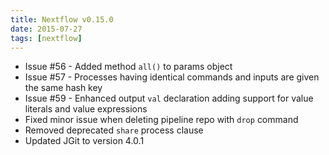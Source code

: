 ```yaml
---
title: Nextflow v0.15.0
date: 2015-07-27
tags: [nextflow]
---
```


- Issue #56 - Added method `all()` to params object 
- Issue #57 - Processes having identical commands and inputs are given the same hash key
- Issue #59 - Enhanced output `val` declaration adding support for value literals and value expressions
- Fixed minor issue when deleting pipeline repo with `drop` command
- Removed deprecated `share` process clause
- Updated JGit to version 4.0.1
